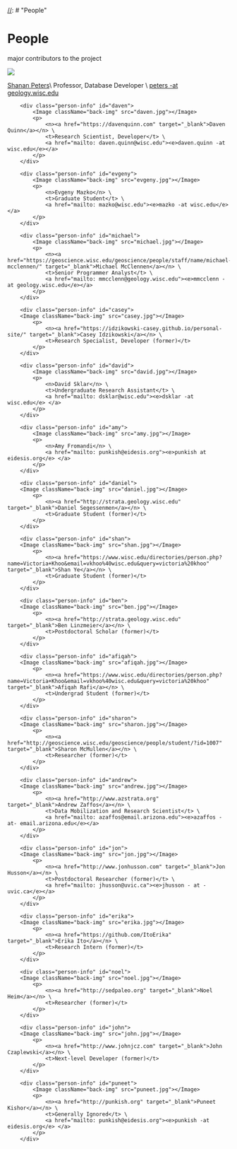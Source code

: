 
<div class="main">

[//]: # "Nav Bar"
<Navbar></Navbar>
[//]: # "People"
<h1 class="big">People</h1>
<p class="subtitle">major contributors to the project </p>
<div class="line"></div>

<div class="people">
        <div class="person-info" id="shanan">
            <Image className="back-img" src="shanan.jpg"></Image>
            <p>
                <n><a href="http://strata.geology.wisc.edu" target="_blank">Shanan Peters</a></n>\
                <t>Professor, Database Developer</t> \
                <a href="mailto: peters@geology.wisc.edu"><e>peters -at geology.wisc.edu</e></a>
            </p>
        </div>

        <div class="person-info" id="daven">
            <Image className="back-img" src="daven.jpg"></Image>
            <p>
                <n><a href="https://davenquinn.com" target="_blank">Daven Quinn</a></n> \
                <t>Research Scientist, Developer</t> \
                <a href="mailto: daven.quinn@wisc.edu"><e>daven.quinn -at wisc.edu</e></a>
            </p>
        </div>

        <div class="person-info" id="evgeny">
            <Image className="back-img" src="evgeny.jpg"></Image>
            <p>
                <n>Evgeny Mazko</n> \
                <t>Graduate Student</t> \
                <a href="mailto: mazko@wisc.edu"><e>mazko -at wisc.edu</e></a>
            </p>
        </div>

        <div class="person-info" id="michael">
            <Image className="back-img" src="michael.jpg"></Image>
            <p>
                <n><a href="https://geoscience.wisc.edu/geoscience/people/staff/name/michael-mcclennen/" target="_blank">Michael McClennen</a></n> \
                <t>Senior Programmer Analyst</t> \
                <a href="mailto: mmcclenn@geology.wisc.edu"><e>mmcclenn -at geology.wisc.edu</e></a>
            </p>
        </div>

        <div class="person-info" id="casey">
        <Image className="back-img" src="casey.jpg"></Image>
            <p>
                <n><a href="https://idzikowski-casey.github.io/personal-site/" target="_blank">Casey Idzikowski</a></n> \
                <t>Research Specialist, Developer (former)</t>
            </p>
        </div>

        <div class="person-info" id="david">
            <Image className="back-img" src="david.jpg"></Image>
            <p>
                <n>David Sklar</n> \
                <t>Undergraduate Research Assistant</t> \
                <a href="mailto: dsklar@wisc.edu"><e>dsklar -at wisc.edu</e> </a>
            </p>
        </div>

        <div class="person-info" id="amy">
            <Image className="back-img" src="amy.jpg"></Image>
            <p>
                <n>Amy Fromandi</n> \
                <a href="mailto: punkish@eidesis.org"><e>punkish at eidesis.org</e> </a>
            </p>
        </div>

        <div class="person-info" id="daniel">
        <Image className="back-img" src="daniel.jpg"></Image>
            <p>
                <n><a href="http://strata.geology.wisc.edu" target="_blank">Daniel Segessenmen</a></n> \
                <t>Graduate Student (former)</t>
            </p>
        </div>

        <div class="person-info" id="shan">
        <Image className="back-img" src="shan.jpg"></Image>
            <p>
                <n><a href="https://www.wisc.edu/directories/person.php?name=Victoria+Khoo&email=vkhoo%40wisc.edu&query=victoria%20khoo" target="_blank">Shan Ye</a></n> \
                <t>Graduate Student (former)</t>
            </p>
        </div>

        <div class="person-info" id="ben">
        <Image className="back-img" src="ben.jpg"></Image>
            <p>
                <n><a href="http://strata.geology.wisc.edu" target="_blank">Ben Linzmeier</a></n> \
                <t>Postdoctoral Scholar (former)</t>
            </p>
        </div>

        <div class="person-info" id="afiqah">
        <Image className="back-img" src="afiqah.jpg"></Image>
            <p>
                <n><a href="https://www.wisc.edu/directories/person.php?name=Victoria+Khoo&email=vkhoo%40wisc.edu&query=victoria%20khoo" target="_blank">Afiqah Rafi</a></n> \
                <t>Undergrad Student (former)</t>
            </p>
        </div>

        <div class="person-info" id="sharon">
        <Image className="back-img" src="sharon.jpg"></Image>
            <p>
                <n><a href="http://geoscience.wisc.edu/geoscience/people/student/?id=1007" target="_blank">Sharon McMullen</a></n> \
                <t>Researcher (former)</t>
            </p>
        </div>

        <div class="person-info" id="andrew">
        <Image className="back-img" src="andrew.jpg"></Image>
            <p>
                <n><a href="http://www.azstrata.org" target="_blank">Andrew Zaffos</a></n> \
                <t>Data Mobilization and Research Scientist</t> \
                <a href="mailto: azaffos@email.arizona.edu"><e>azaffos -at- email.arizona.edu</e></a>
            </p>
        </div>

        <div class="person-info" id="jon">
        <Image className="back-img" src="jon.jpg"></Image>
            <p>
                <n><a href="http://www.jonhusson.com" target="_blank">Jon Husson</a></n> \
                <t>Postdoctoral Researcher (former)</t> \
                <a href="mailto: jhusson@uvic.ca"><e>jhusson - at - uvic.ca</e></a>
            </p>
        </div>

        <div class="person-info" id="erika">
        <Image className="back-img" src="erika.jpg"></Image>
            <p>
                <n><a href="https://github.com/ItoErika" target="_blank">Erika Ito</a></n> \
                <t>Research Intern (former)</t>
            </p>
        </div>

        <div class="person-info" id="noel">
        <Image className="back-img" src="noel.jpg"></Image>
            <p>
                <n><a href="http://sedpaleo.org" target="_blank">Noel Heim</a></n> \
                <t>Researcher (former)</t>
            </p>
        </div>

        <div class="person-info" id="john">
        <Image className="back-img" src="john.jpg"></Image>
            <p>
                <n><a href="http://www.johnjcz.com" target="_blank">John Czaplewski</a></n> \
                <t>Next-level Developer (former)</t>
            </p>
        </div>

        <div class="person-info" id="puneet">
            <Image className="back-img" src="puneet.jpg"></Image>
            <p>
                <n><a href="http://punkish.org" target="_blank">Puneet Kishor</a></n> \
                <t>Generally Ignored</t> \
                <a href="mailto: punkish@eidesis.org"><e>punkish -at eidesis.org</e> </a>
            </p>
        </div>
</div>

[//]: # "Footer"
<Footer></Footer>

</div>
